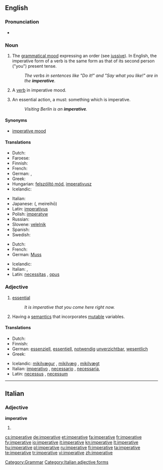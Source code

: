 ==English==

===Pronunciation===
* {{a|US}} {{IPA|/ɪmˈpɛɹ.ə.tɪv/}}

===Noun===
{{en-noun|s|-}}

# {{uncountable|grammar}} The [[grammatical mood]] expressing an order (see [[jussive]]). In English, the imperative form of a verb is the same form as that of its second person ("you") present tense.
#: ''The verbs in sentences like "Do it!" and "Say what you like!" are in the '''imperative'''.''
# {{countable|grammar}} A [[verb]] in imperative mood.
# {{countable}} An essential action, a must: something which is imperative.
#: ''Visiting Berlin is an '''imperative'''.''

====Synonyms====
* {{i|grammatical mood}} [[imperative mood]]

====Translations====
{{trans-top|verbal mood}}
* Dutch: {{t+|nl|gebiedende wijs|m}}
* Faroese: {{t-|fo|boðsháttur|m|xs=Faroese}}
* Finnish: {{t+|fi|imperatiivi}}
* French: {{t+|fr|impératif|m}}
* German: {{t+|de|Imperativ|m}}, {{t+|de|Befehlsform|f}}
* Greek: {{t+|el|προστακτική|f|tr=prostaktiki|sc=Grek}}
* Hungarian: [[felszólító mód]], [[imperativusz]]
* Icelandic: {{t+|is|boðháttur|m}}
{{trans-mid}}
* Italian: {{t+|it|imperativo|m}}
* Japanese: {{Jpan|[[命令法]]}} ({{Jpan|[[めいれいほう]]}}, meireihō)
* Latin: [[imperativus]] {{m}}
* Polish: [[imperatyw]] {{m}}
* Russian: {{t+|ru|повелительное наклонение|n|tr=povelítel'noje naklonénie|sc=Cyrl}}
* Slovene: [[velelnik]] {{m}}
* Spanish: {{t-|es|imperativo|m}}
* Swedish: {{t+|sv|imperativ|n}}
{{trans-bottom}}

{{trans-top|essential action}}
* Dutch: {{t+|nl|must|m}}
* French: {{t+|fr|impératif|m}}
* German: [[Muss]] {{n}}
{{trans-mid}}
* Icelandic: {{t+|is|nauðsyn|f}}
* Italian: {{t+|it|imperativo|m}}, {{t+|it|necessario|m}}
* Latin: [[necessitas]] {{f}}, [[opus]] {{n}}
{{trans-bottom}}

===Adjective===
{{en-adj}}

# [[essential]]
#: ''It is imperative that you come here right now.''
# {{comptheory}}  Having a [[semantics]] that incorporates [[mutable]] variables.

====Translations====
{{trans-top|essential}}
* Dutch: {{t+|nl|noodzakelijk}}
* Finnish: {{t+|fi|välttämätön}}
* German: [[essenziell]], [[essentiell]], [[notwendig]] [[unverzichtbar]], [[wesentlich]]
* Greek: {{t|el|επιτακτικός|tr=epitaktikos|sc=Grek}}
{{trans-mid}}
* Icelandic: [[mikilvægur]] {{m}}, [[mikilvæg]] {{f}}, [[mikilvægt]] {{n}}
* Italian: [[imperativo]] {{m}}, [[necessario]] {{m}}, [[necessaria]], {{f}}
* Latin: [[necessus]] {{m}}, [[necessum]] {{n}}
{{trans-bottom}}

{{trans-top|computing}}
{{trans-mid}}
{{trans-bottom}}

[[Category:Grammar]]

----

==Italian==

===Adjective===
'''imperative''' {{p}}

# {{feminine of|imperativo#Adjective|imperativo}}

[[Category:Italian adjective forms]]

[[cs:imperative]]
[[de:imperative]]
[[et:imperative]]
[[fa:imperative]]
[[fr:imperative]]
[[fy:imperative]]
[[io:imperative]]
[[it:imperative]]
[[kn:imperative]]
[[lt:imperative]]
[[hu:imperative]]
[[pl:imperative]]
[[ru:imperative]]
[[fi:imperative]]
[[ta:imperative]]
[[te:imperative]]
[[tr:imperative]]
[[vi:imperative]]
[[zh:imperative]]